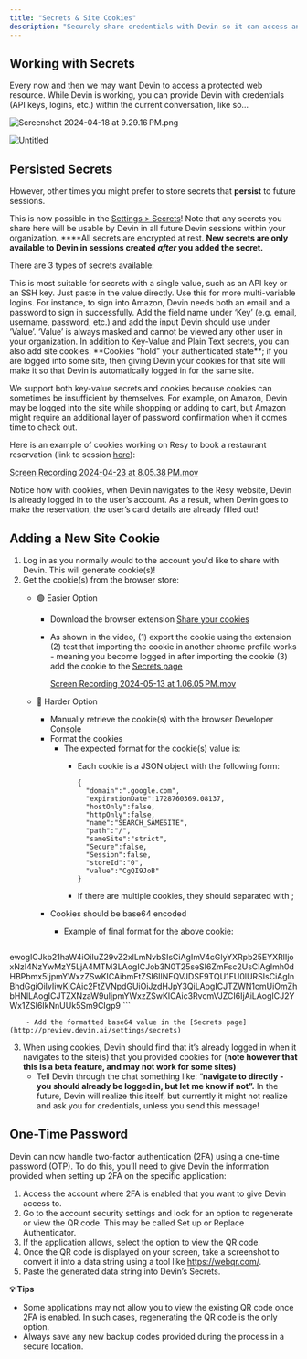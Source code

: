 ```yaml
---
title: "Secrets & Site Cookies"
description: "Securely share credentials with Devin so it can access any tool"
---
```


## **Working with Secrets**

Every now and then we may want Devin to access a protected web resource. While Devin is working, you can provide Devin with credentials (API keys, logins, etc.) within the current conversation, like so…

![Screenshot 2024-04-18 at 9.29.16 PM.png](https://prod-files-secure.s3.us-west-2.amazonaws.com/4f925d22-65a4-47c3-9aed-b65e115aaef3/226994aa-cb32-4414-9f2b-3a4b7965a450/Screenshot_2024-04-18_at_9.29.16_PM.png)

![Untitled](https://prod-files-secure.s3.us-west-2.amazonaws.com/4f925d22-65a4-47c3-9aed-b65e115aaef3/1183e1af-2a7e-4cdc-a352-543b9cac45b6/Untitled.png)

## Persisted Secrets

However, other times you might prefer to store secrets that **persist** to future sessions. 

This is now possible in the [Settings > Secrets](http://preview.devin.ai/settings/secrets)! Note that any secrets you share here will be usable by Devin in all future Devin sessions within your organization.  ****All secrets are encrypted at rest. **New secrets are only available to Devin in sessions created *after* you added the secret.**

There are 3 types of secrets available:

<Accordion title="Plain Text">
This is most suitable for secrets with a single value, such as an API key or an SSH key. Just paste in the value directly.
</Accordion>

<Accordion title="Key-Value">
Use this for more multi-variable logins. For instance, to sign into Amazon, Devin needs both an email and a password to sign in successfully. Add the field name under ‘Key’ (e.g. email, username, password, etc.) and add the input Devin should use under ‘Value’. ‘Value’ is always masked and cannot be viewed any other user in your organization.
</Accordion>

<Accordion title="Site Cookies">
In addition to Key-Value and Plain Text secrets, you can also add site cookies. **Cookies “hold” your authenticated state**; if you are logged into some site, then giving Devin your cookies for that site will make it so that Devin is automatically logged in for the same site.
    
We support both key-value secrets and cookies because cookies can sometimes be insufficient by themselves. For example, on Amazon, Devin may be logged into the site while shopping or adding to cart, but Amazon might require an additional layer of password confirmation when it comes time to check out.
    
Here is an example of cookies working on Resy to book a restaurant reservation (link to session [here](https://preview.devin.ai/devin/dd19651a6b0745388a28d0f6f45d38b6)): 
</Accordion>    

[Screen Recording 2024-04-23 at 8.05.38 PM.mov](https://prod-files-secure.s3.us-west-2.amazonaws.com/4f925d22-65a4-47c3-9aed-b65e115aaef3/6d48746a-51d4-46f6-a21c-42ee93afa8b2/Screen_Recording_2024-04-23_at_8.05.38_PM.mov)

Notice how with cookies, when Devin navigates to the Resy website, Devin is already logged in to the user’s account. As a result, when Devin goes to make the reservation, the user’s card details are already filled out!

## **Adding a New Site Cookie**

1. Log in as you normally would to the account you'd like to share with Devin. This will generate cookie(s)!
2. Get the cookie(s) from the browser store:
    - 🟢 Easier Option
        - Download the browser extension [Share your cookies](https://chromewebstore.google.com/detail/share-your-cookies/poijkganimmndbhghgkmnfgpiejmlpke)
        - As shown in the video, (1) export the cookie using the extension (2) test that importing the cookie in another chrome profile works - meaning you become logged in after importing the cookie (3) add the cookie to the [Secrets page](https://preview.devin.ai/secrets)
            
            [Screen Recording 2024-05-13 at 1.06.05 PM.mov](https://prod-files-secure.s3.us-west-2.amazonaws.com/4f925d22-65a4-47c3-9aed-b65e115aaef3/85600818-7777-471b-839e-47176dc92716/Screen_Recording_2024-05-13_at_1.06.05_PM.mov)
            
    - 🔺 Harder Option
        - Manually retrieve the cookie(s) with the browser Developer Console
        - Format the cookies
            - The expected format for the cookie(s) value is:
                - Each cookie is a JSON object with the following form:
                    
                    ```
                    {
                      "domain":".google.com",
                      "expirationDate":1728760369.08137,
                      "hostOnly":false,
                      "httpOnly":false,
                      "name":"SEARCH_SAMESITE",
                      "path":"/",
                      "sameSite":"strict",
                      "Secure":false,
                      "Session":false,
                      "storeId":"0",
                      "value":"CgQI9JoB"
                    }
                    ```
                    
                - If there are multiple cookies, they should separated with ;
        - Cookies should be base64 encoded
            - Example of final format for the above cookie:
                
                ```
ewogICJkb21haW4iOiIuZ29vZ2xlLmNvbSIsCiAgImV4cGlyYXRpb25EYXRlIjoxNzI4NzYwMzY5LjA4MTM3LAogICJob3N0T25seSI6ZmFsc2UsCiAgImh0dHBPbmx5IjpmYWxzZSwKICAibmFtZSI6IlNFQVJDSF9TQU1FU0lURSIsCiAgInBhdGgiOiIvIiwKICAic2FtZVNpdGUiOiJzdHJpY3QiLAogICJTZWN1cmUiOmZhbHNlLAogICJTZXNzaW9uIjpmYWxzZSwKICAic3RvcmVJZCI6IjAiLAogICJ2YWx1ZSI6IkNnUUk5Sm9CIgp9
                ```
                
        - Add the formatted base64 value in the [Secrets page](http://preview.devin.ai/settings/secrets)
3. When using cookies, Devin should find that it’s already logged in when it navigates to the site(s) that you provided cookies for (**note however that this is a beta feature, and may not work for some sites)**
    - Tell Devin through the chat something like: “**navigate to <WEBSITE> directly - you should already be logged in, but let me know if not”.** In the future, Devin will realize this itself, but currently it might not realize and ask you for credentials, unless you send this message!
    

## One-Time Password

Devin can now handle two-factor authentication (2FA) using a one-time password (OTP). To do this, you’ll need to give Devin the information provided when setting up 2FA on the specific application: 

1. Access the account where 2FA is enabled that you want to give Devin access to.
2. Go to the account security settings and look for an option to regenerate or view the QR code. This may be called Set up or Replace Authenticator.
3. If the application allows, select the option to view the QR code. 
4. Once the QR code is displayed on your screen, take a screenshot to convert it into a data string using a tool like https://webqr.com/.
5. Paste the generated data string into Devin’s Secrets.

**💡 Tips**

- Some applications may not allow you to view the existing QR code once 2FA is enabled. In such cases, regenerating the QR code is the only option.
- Always save any new backup codes provided during the process in a secure location.
